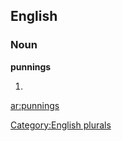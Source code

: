 ==English==

===Noun===
'''punnings'''

# {{plural of|[[punning]]}}

[[Category:English plurals]]

[[ar:punnings]]